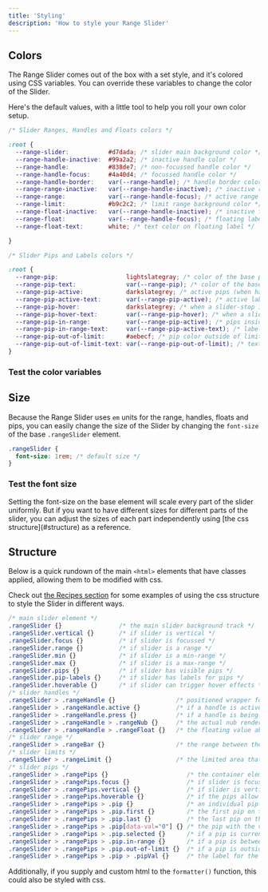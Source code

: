 ```yaml
---
title: 'Styling'
description: 'How to style your Range Slider'
---
```




## Colors
The Range Slider comes out of the box with a set style, and it's
colored using CSS variables. You can override these variables to
change the color of the Slider.

Here's the default values, with a little tool to help you roll your
own color setup.

```css
/* Slider Ranges, Handles and Floats colors */

:root {
  --range-slider:           #d7dada; /* slider main background color */
  --range-handle-inactive:  #99a2a2; /* inactive handle color */
  --range-handle:           #838de7; /* non-focussed handle color */
  --range-handle-focus:     #4a40d4; /* focussed handle color */
  --range-handle-border:    var(--range-handle); /* handle border color */
  --range-range-inactive:   var(--range-handle-inactive); /* inactive range bar background color */
  --range-range:            var(--range-handle-focus); /* active range background color */
  --range-limit:            #b9c2c2; /* limit range background color */
  --range-float-inactive:   var(--range-handle-inactive); /* inactive floating label background color */
  --range-float:            var(--range-handle-focus); /* floating label background color */
  --range-float-text:       white; /* text color on floating label */

}
```

```css
/* Slider Pips and Labels colors */

:root {
  --range-pip:                   lightslategray; /* color of the base pips */
  --range-pip-text:              var(--range-pip); /* color of the base labels */
  --range-pip-active:            darkslategrey; /* active pips (when handle is on a slider-stop) */
  --range-pip-active-text:       var(--range-pip-active); /* active labels (when handle is on a slider-stop) */
  --range-pip-hover:             darkslategrey; /* when a slider-stop is hovered */
  --range-pip-hover-text:        var(--range-pip-hover); /* when a slider-stop is hovered */
  --range-pip-in-range:          var(--range-pip-active); /* pips inside the range */
  --range-pip-in-range-text:     var(--range-pip-active-text); /* labels inside the range */
  --range-pip-out-of-limit:      #aebecf; /* pip color outside of limit */
  --range-pip-out-of-limit-text: var(--range-pip-out-of-limit); /* text color on pip outside of limit */
}
```

### Test the color variables

<Demo name="Color Variables for the Slider" client:visible>
  <Variables client:visible />
</Demo>



## Size

Because the Range Slider uses `em` units for the 
range, handles, floats and pips, you can easily change the size
of the Slider by changing the `font-size` of the base `.rangeSlider` element.

```css
.rangeSlider {
  font-size: 1rem; /* default size */
}
```

### Test the font size

<Demo name="Changing the Font Size" client:visible>
  <Sizing client:visible />
</Demo>

<Note title="Distinct Sizes" type="info">
  Setting the font-size on the base element will scale every part of the
  slider uniformly. But if you want to have different sizes for different
  parts of the slider, you can adjust the sizes of each part independently
  using [the css structure](#structure) as a reference.
</Note>



## Structure

Below is a quick rundown of the main `<html>` elements that
have classes applied, allowing them to be modified with css.

<Note>Check out [the Recipes section](./recipes) for some examples of using 
the css structure to style the Slider in different ways.</Note>

```css
/* main slider element */
.rangeSlider {}                /* the main slider background track */
.rangeSlider.vertical {}       /* if slider is vertical */
.rangeSlider.focus {}          /* if slider is focussed */
.rangeSlider.range {}          /* if slider is a range */
.rangeSlider.min {}            /* if slider is a min-range */
.rangeSlider.max {}            /* if slider is a max-range */
.rangeSlider.pips {}           /* if slider has visible pips */
.rangeSlider.pip-labels {}     /* if slider has labels for pips */
.rangeSlider.hoverable {}      /* if slider can trigger hover effects */
/* slider handles */
.rangeSlider > .rangeHandle {}                 /* positioned wrapper for the handle/float */
.rangeSlider > .rangeHandle.active {}          /* if a handle is active in any way */
.rangeSlider > .rangeHandle.press {}           /* if a handle is being pressed down */
.rangeSlider > .rangeHandle > .rangeNub {}     /* the actual nub rendered as a handle */
.rangeSlider > .rangeHandle > .rangeFloat {}   /* the floating value above the handle */
/* slider range */
.rangeSlider > .rangeBar {}                    /* the range between the two handles */
/* slider limits */
.rangeSlider > .rangeLimit {}                  /* the limited area that can be selected */
/* slider pips */
.rangeSlider > .rangePips {}                      /* the container element for the pips */
.rangeSlider > .rangePips.focus {}                /* if slider is focussed */
.rangeSlider > .rangePips.vertical {}             /* if slider is vertical */
.rangeSlider > .rangePips.hoverable {}            /* if the pips allow hover effect */
.rangeSlider > .rangePips > .pip {}               /* an individual pip */
.rangeSlider > .rangePips > .pip.first {}         /* the first pip on the slider */
.rangeSlider > .rangePips > .pip.last {}          /* the last pip on the slider */
.rangeSlider > .rangePips > .pip[data-val="0"] {} /* the pip with the value of 0 */
.rangeSlider > .rangePips > .pip.selected {}      /* if a pip is currently selected */
.rangeSlider > .rangePips > .pip.in-range {}      /* if a pip is between the min and max */
.rangeSlider > .rangePips > .pip.out-of-limit {}  /* if a pip is outside of the limit */
.rangeSlider > .rangePips > .pip > .pipVal {}     /* the label for the pip */
```

<Info>Additionally, if you supply and custom html to the `formatter()` function,
this could also be styled with css.</Info>
